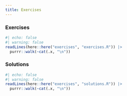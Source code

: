 ```yaml
---
title: Exercises
---
```


### Exercises

```r
#| echo: false
#| warning: false
readLines(here::here("exercises", "exercises.R")) |> 
  purrr::walk(~cat(.x, "\n"))
```

### Solutions

```r
#| echo: false
#| warning: false
readLines(here::here("exercises", "solutions.R")) |> 
  purrr::walk(~cat(.x, "\n"))
```
